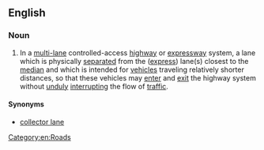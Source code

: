 ==English==

===Noun===
{{en-noun|head=[[local]] [[lane]]}}
{{wikipedia|Local-express lanes}}

# {{lb|en|chiefly|US}} In a [[multi-]]lane controlled-access [[highway]] or [[expressway]] system, a lane which is physically [[separate]]d from the ([[express lane|express]]) lane(s) closest to the [[median]] and which is intended for [[vehicle]]s traveling relatively shorter distances, so that these vehicles may [[enter]] and [[exit]] the highway system without [[unduly]] [[interrupt]]ing the flow of [[traffic]].

====Synonyms====
* [[collector lane]]

[[Category:en:Roads]]